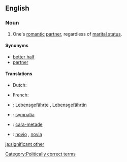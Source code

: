 ==English==

===Noun===
{{en-noun|sg=[[significant]] [[other]]}}

# {{informal}} One's [[romantic]] [[partner]], regardless of [[marital status]].

====Synonyms====
* [[better half]]
* [[partner]]

====Translations====
{{trans-top|Romantic partner, regardless of marital status}}
* Dutch: {{t-|nl|wederhelft|m|f}}
{{trans-mid}}
* French: {{t+|fr|moitié|f}} {{qualifier|literary}}
{{trans-bottom}}

{{checktrans-top}}
* {{ttbc|de}}: [[Lebensgefährte]] {{m}}, [[Lebensgefährtin]] {{f}}
* {{ttbc|Polish}}: [[sympatia]] {{f}}
{{trans-mid}}
* {{ttbc|pt}}: [[cara-metade]] {{f}}
* {{ttbc|es}}: [[novio]] {{m}}, [[novia]] {{f}}
{{trans-bottom}}

[[Category:Politically correct terms]]

[[ja:significant other]]